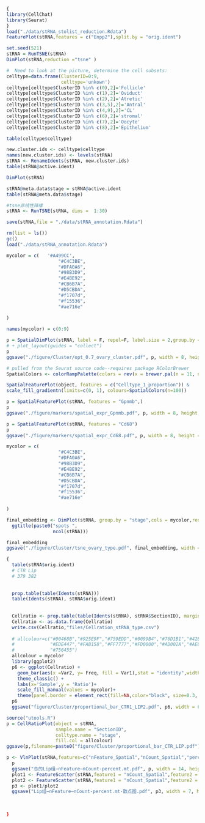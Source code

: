 ```r
{
library(CellChat)
library(Seurat)
}
load("./data/stRNA_stolist_reduction.Rdata")
FeaturePlot(stRNA,features = c("Enpp2"),split.by = "orig.ident")
```


```r
set.seed(521)
stRNA = RunTSNE(stRNA)
DimPlot(stRNA,reduction ="tsne" )
```

```r
#  Need to look at the picture, determine the cell subsets:
celltype=data.frame(ClusterID=0:9,
                    celltype='unkown')
celltype[celltype$ClusterID %in% c(0),2]='Follicle' 
celltype[celltype$ClusterID %in% c(1),2]='Oviduct'
celltype[celltype$ClusterID %in% c(2),2]='Atretic'
celltype[celltype$ClusterID %in% c(3,5),2]='Antral'
celltype[celltype$ClusterID %in% c(4,9),2]='CL'
celltype[celltype$ClusterID %in% c(6),2]='stromal'
celltype[celltype$ClusterID %in% c(7),2]='Oocyte' 
celltype[celltype$ClusterID %in% c(8),2]='Epithelium' 

table(celltype$celltype)
```


```r
new.cluster.ids <- celltype$celltype
names(new.cluster.ids) <- levels(stRNA)
stRNA <- RenameIdents(stRNA, new.cluster.ids)
table(stRNA@active.ident)
```

```r
DimPlot(stRNA)
```

```r
stRNA@meta.data$stage = stRNA@active.ident
table(stRNA@meta.data$stage)
```
```r
#tsne非线性降维
stRNA <- RunTSNE(stRNA, dims =  1:30) 
```


```r
save(stRNA,file = "./data/stRNA_annotation.Rdata")
```


```r
rm(list = ls())
gc()
load("./data/stRNA_annotation.Rdata")
```
```r
mycolor = c(   '#A499CC',              
                   "#C4C3BE",
                   "#DFA0A6",
                   "#98B3D9",
                   "#E4BE92",
                   "#CB6B7A",
                   "#D5CBDA",
                   "#f1707d", 
                   "#f15536",
                   "#ae716e"
                   
)
```

```r
names(mycolor) = c(0:9)
```




```r
p = SpatialDimPlot(stRNA, label = F, repel=F, label.size = 2,group.by = "opt_clust",cols = mycolor)
# + plot_layout(guides = "collect")
p
ggsave("./figure/Cluster/opt_0.7_ovary_cluster.pdf", p, width = 8, height = 5)
```

```r
# pulled from the Seurat source code--requires package RColorBrewer
SpatialColors <- colorRampPalette(colors = rev(x = brewer.pal(n = 11, name = "Spectral")))

SpatialFeaturePlot(object, features = c("Celltype_1_proportion")) &
scale_fill_gradientn(limits=c(0, 1), colours=SpatialColors(n=100))
```


```r
p = SpatialFeaturePlot(stRNA, features = "Gpnmb",)
p
ggsave("./figure/markers/spatial_expr_Gpnmb.pdf", p, width = 8, height = 5)
```
```r
p = SpatialFeaturePlot(stRNA, features = "Cd68")
p
ggsave("./figure/markers/spatial_expr_Cd68.pdf", p, width = 8, height = 5)
```


```r
mycolor = c(                 
                   "#C4C3BE",
                   "#DFA0A6",
                   "#98B3D9",
                   "#E4BE92",
                   "#CB6B7A",
                   "#D5CBDA",
                   "#f1707d", 
                   "#f15536",
                   "#ae716e"
                   
)

final_embedding <- DimPlot(stRNA, group.by = "stage",cols = mycolor,reduction = "tsne") +
  ggtitle(paste0("spots ",
                 ncol(stRNA)))

final_embedding
ggsave("./figure/Cluster/tsne_ovary_type.pdf", final_embedding, width = 6, height = 5)
```

```r
{
  table(stRNA$orig.ident)
  # CTR Lip 
  # 379 382
  
  
  prop.table(table(Idents(stRNA)))
  table(Idents(stRNA), stRNA$orig.ident)
  
  
  Cellratio <- prop.table(table(Idents(stRNA), stRNA$SectionID), margin = 2)#计算各组样本不同细胞群比例
  Cellratio <- as.data.frame(Cellratio)
  write.csv(Cellratio,"files/Cellration_stRNA_type.csv")
  
  # allcolour=c("#00468B","#925E9F","#759EDD","#0099B4","#76D1B1","#42B540","#B8D24D",
  #             "#EDE447","#FAB158","#FF7777","#FD0000","#AD002A","#AE8691","#CE9573",
  #             "#756455")
  allcolour = mycolor
  library(ggplot2)
  p6 <- ggplot(Cellratio) + 
    geom_bar(aes(x =Var2, y= Freq, fill = Var1),stat = "identity",width = 0.7,size = 0.5,colour = '#222222')+ 
    theme_classic() +
    labs(x='Sample',y = 'Ratio')+
    scale_fill_manual(values = mycolor)+
    theme(panel.border = element_rect(fill=NA,color="black", size=0.3, linetype="solid"))
  p6
  ggsave("figure/Cluster/proportional_bar_CTR1_LIP2.pdf", p6, width = 6, height = 6)
```

```r
source("utools.R")
p = CellRatioPlot(object = stRNA,
                  sample.name = "SectionID",
                  celltype.name = "stage",
                  fill.col = allcolour)
ggsave(p,filename=paste0("figure/Cluster/proportional_bar_CTR_LIP.pdf"),width = 5,height = 6)
```



```r
p <- VlnPlot(stRNA,features=c("nFeature_Spatial","nCount_Spatial","percent.mt"),ncol=3)
  p
  ggsave("总的Lip组—nFeature—nCount-percent.mt.pdf", p, width = 14, height = 7)
  plot1 <- FeatureScatter(stRNA,feature1 = "nCount_Spatial",feature2 = "percent.mt")
  plot2 <- FeatureScatter(stRNA,feature1 = "nCount_Spatial",feature2 = "nFeature_Spatial")
  p3 <- plot1/plot2
  ggsave("Lip组—nFeature—nCount-percent.mt-散点图.pdf", p3, width = 7, height = 14)
  
  
  
}
```

